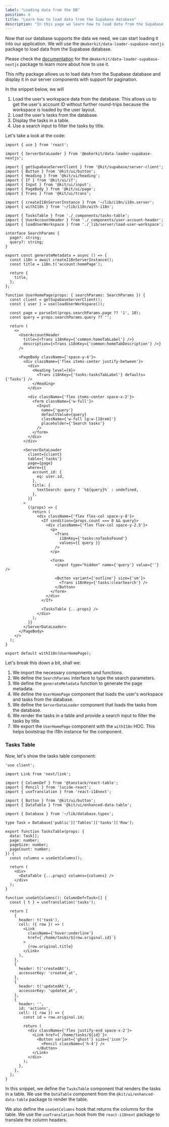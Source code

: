```yaml
---
label: "Loading data from the DB"
position: 4
title: "Learn how to load data from the Supabase database"
description: "In this page we learn how to load data from the Supabase database and display it in our Next.js application."
---
```


Now that our database supports the data we need, we can start loading it into our application. We will use the `@makerkit/data-loader-supabase-nextjs` package to load data from the Supabase database.

Please check the [documentation](https://github.com/makerkit/makerkit/tree/main/packages/data-loader/supabase/nextjs) for the `@makerkit/data-loader-supabase-nextjs` package to learn more about how to use it.

This nifty package allows us to load data from the Supabase database and display it in our server components with support for pagination.

In the snippet below, we will

1. Load the user's workspace data from the database. This allows us to get the user's account ID without further round-trips because the workspace is loaded by the user layout.
2. Load the user's tasks from the database.
3. Display the tasks in a table.
4. Use a search input to filter the tasks by title.

Let's take a look at the code:

```tsx
import { use } from 'react';

import { ServerDataLoader } from '@makerkit/data-loader-supabase-nextjs';

import { getSupabaseServerClient } from '@kit/supabase/server-client';
import { Button } from '@kit/ui/button';
import { Heading } from '@kit/ui/heading';
import { If } from '@kit/ui/if';
import { Input } from '@kit/ui/input';
import { PageBody } from '@kit/ui/page';
import { Trans } from '@kit/ui/trans';

import { createI18nServerInstance } from '~/lib/i18n/i18n.server';
import { withI18n } from '~/lib/i18n/with-i18n';

import { TasksTable } from './_components/tasks-table';
import { UserAccountHeader } from './_components/user-account-header';
import { loadUserWorkspace } from './_lib/server/load-user-workspace';

interface SearchParams {
  page?: string;
  query?: string;
}

export const generateMetadata = async () => {
  const i18n = await createI18nServerInstance();
  const title = i18n.t('account:homePage');

  return {
    title,
  };
};

function UserHomePage(props: { searchParams: SearchParams }) {
  const client = getSupabaseServerClient();
  const { user } = use(loadUserWorkspace());

  const page = parseInt(props.searchParams.page ?? '1', 10);
  const query = props.searchParams.query ?? '';

  return (
    <>
      <UserAccountHeader
        title={<Trans i18nKey={'common:homeTabLabel'} />}
        description={<Trans i18nKey={'common:homeTabDescription'} />}
      />

      <PageBody className={'space-y-4'}>
        <div className={'flex items-center justify-between'}>
          <div>
            <Heading level={4}>
              <Trans i18nKey={'tasks:tasksTabLabel'} defaults={'Tasks'} />
            </Heading>
          </div>

          <div className={'flex items-center space-x-2'}>
            <form className={'w-full'}>
              <Input
                name={'query'}
                defaultValue={query}
                className={'w-full lg:w-[18rem]'}
                placeholder={'Search tasks'}
              />
            </form>
          </div>
        </div>

        <ServerDataLoader
          client={client}
          table={'tasks'}
          page={page}
          where={{
            account_id: {
              eq: user.id,
            },
            title: {
              textSearch: query ? `%${query}%` : undefined,
            },
          }}
        >
          {(props) => {
            return (
              <div className={'flex flex-col space-y-8'}>
                <If condition={props.count === 0 && query}>
                  <div className={'flex flex-col space-y-2.5'}>
                    <p>
                      <Trans
                        i18nKey={'tasks:noTasksFound'}
                        values={{ query }}
                      />
                    </p>

                    <form>
                      <input type="hidden" name={'query'} value={''} />

                      <Button variant={'outline'} size={'sm'}>
                        <Trans i18nKey={'tasks:clearSearch'} />
                      </Button>
                    </form>
                  </div>
                </If>

                <TasksTable {...props} />
              </div>
            );
          }}
        </ServerDataLoader>
      </PageBody>
    </>
  );
}

export default withI18n(UserHomePage);
```

Let's break this down a bit, shall we:

1. We import the necessary components and functions.
2. We define the `SearchParams` interface to type the search parameters.
3. We define the `generateMetadata` function to generate the page metadata.
4. We define the `UserHomePage` component that loads the user's workspace and tasks from the database.
5. We define the `ServerDataLoader` component that loads the tasks from the database.
6. We render the tasks in a table and provide a search input to filter the tasks by title.
7. We export the `UserHomePage` component with the `withI18n` HOC. This helps bootstrap the i18n instance for the component.

### Tasks Table

Now, let's show the tasks table component:

```tsx
'use client';

import Link from 'next/link';

import { ColumnDef } from '@tanstack/react-table';
import { Pencil } from 'lucide-react';
import { useTranslation } from 'react-i18next';

import { Button } from '@kit/ui/button';
import { DataTable } from '@kit/ui/enhanced-data-table';

import { Database } from '~/lib/database.types';

type Task = Database['public']['Tables']['tasks']['Row'];

export function TasksTable(props: {
  data: Task[];
  page: number;
  pageSize: number;
  pageCount: number;
}) {
  const columns = useGetColumns();

  return (
    <div>
      <DataTable {...props} columns={columns} />
    </div>
  );
}

function useGetColumns(): ColumnDef<Task>[] {
  const { t } = useTranslation('tasks');

  return [
    {
      header: t('task'),
      cell: ({ row }) => (
        <Link
          className={'hover:underline'}
          href={`/home/tasks/${row.original.id}`}
        >
          {row.original.title}
        </Link>
      ),
    },
    {
      header: t('createdAt'),
      accessorKey: 'created_at',
    },
    {
      header: t('updatedAt'),
      accessorKey: 'updated_at',
    },
    {
      header: '',
      id: 'actions',
      cell: ({ row }) => {
        const id = row.original.id;

        return (
          <div className={'flex justify-end space-x-2'}>
            <Link href={`/home/tasks/${id}`}>
              <Button variant={'ghost'} size={'icon'}>
                <Pencil className={'h-4'} />
              </Button>
            </Link>
          </div>
        );
      },
    },
  ];
}
```

In this snippet, we define the `TasksTable` component that renders the tasks in a table. We use the `DataTable` component from the `@kit/ui/enhanced-data-table` package to render the table.

We also define the `useGetColumns` hook that returns the columns for the table. We use the `useTranslation` hook from the `react-i18next` package to translate the column headers.